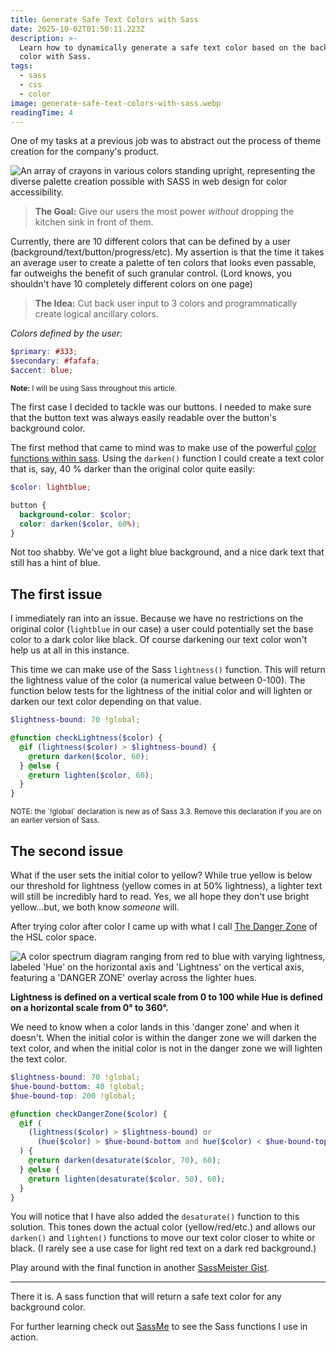 ```yaml
---
title: Generate Safe Text Colors with Sass
date: 2025-10-02T01:50:11.223Z
description: >-
  Learn how to dynamically generate a safe text color based on the background
  color with Sass.
tags:
  - sass
  - css
  - color
image: generate-safe-text-colors-with-sass.webp
readingTime: 4
---
```








One of my tasks at a previous job was to abstract out the process of theme
creation for the company's product.

![An array of crayons in various colors standing upright, representing the diverse palette creation possible with SASS in web design for color accessibility.](generate-safe-text-colors-with-sass.webp)

> **The Goal:** Give our users the most power _without_ dropping the kitchen
> sink in front of them.

Currently, there are 10 different colors that can be defined by a user
(background/text/button/progress/etc). My assertion is that the time it takes an
average user to create a palette of ten colors that looks even passable, far
outweighs the benefit of such granular control. (Lord knows, you shouldn't have
10 completely different colors on one page)

> **The Idea:** Cut back user input to 3 colors and programmatically create
> logical ancillary colors.

_Colors defined by the user:_

```scss
$primary: #333;
$secondary: #fafafa;
$accent: blue;
```

<small>**Note:** I will be using Sass throughout this article.</small>

The first case I decided to tackle was our buttons. I needed to make sure that
the button text was always easily readable over the button's background color.

The first method that came to mind was to make use of the powerful [color
functions within sass][colorfunctions]. Using the `darken()` function I could
create a text color that is, say, 40 % darker than the original color quite
easily:

```scss {5}
$color: lightblue;

button {
  background-color: $color;
  color: darken($color, 60%);
}
```

Not too shabby. We've got a light blue background, and a nice dark text that
still has a hint of blue.

## The first issue

I immediately ran into an issue. Because we have no restrictions on the original
color (`lightblue` in our case) a user could potentially set the base color to a
dark color like black. Of course darkening our text color won't help us at all
in this instance.

This time we can make use of the Sass `lightness()` function. This will return
the lightness value of the color (a numerical value between 0-100). The function
below tests for the lightness of the initial color and will lighten or darken
our text color depending on that value.

```scss
$lightness-bound: 70 !global;

@function checkLightness($color) {
  @if (lightness($color) > $lightness-bound) {
    @return darken($color, 60);
  } @else {
    @return lighten($color, 60);
  }
}
```

<small>
  NOTE: the `!global` declaration is new as of Sass 3.3. Remove this declaration
  if you are on an earlier version of Sass.
</small>

## The second issue

What if the user sets the initial color to yellow? While true yellow is below
our threshold for lightness (yellow comes in at 50% lightness), a lighter text
will still be incredibly hard to read. Yes, we all hope they don't use bright
yellow...but, we both know _someone_ will.

After trying color after color I came up with what I call [The Danger
Zone][dangerzone] of the HSL color space.

![A color spectrum diagram ranging from red to blue with varying lightness, labeled 'Hue' on the horizontal axis and 'Lightness' on the vertical axis, featuring a 'DANGER ZONE' overlay across the lighter hues.](hsl_vmazor.webp)

**Lightness is defined on a vertical scale from 0 to 100 while Hue is defined on
a horizontal scale from 0&deg; to 360&deg;.**

We need to know when a color lands in this 'danger zone' and when it doesn't.
When the initial color is within the danger zone we will darken the text color,
and when the initial color is not in the danger zone we will lighten the text
color.

```scss
$lightness-bound: 70 !global;
$hue-bound-bottom: 40 !global;
$hue-bound-top: 200 !global;

@function checkDangerZone($color) {
  @if (
    (lightness($color) > $lightness-bound) or
      (hue($color) > $hue-bound-bottom and hue($color) < $hue-bound-top)
  ) {
    @return darken(desaturate($color, 70), 60);
  } @else {
    @return lighten(desaturate($color, 50), 60);
  }
}
```

You will notice that I have also added the `desaturate()` function to this
solution. This tones down the actual color (yellow/red/etc.) and allows our
`darken()` and `lighten()` functions to move our text color closer to white or
black. (I rarely see a use case for light red text on a dark red background.)

Play around with the final function in another [SassMeister Gist][finaltry].

---

There it is. A sass function that will return a safe text color for any
background color.

For further learning check out [SassMe][sassme] to see the Sass functions I use
in action.

[gist]: https://gist.github.com/benjamincharity/8531621.js
[colorfunctions]: https://sass-lang.com/documentation/Sass/Script/Functions.html
[firsttry]: https://sassmeister.com/gist/benjamincharity/8546697
[secondtry]: https://sassmeister.com/gist/benjamincharity/8531621
[finaltry]: https://sassmeister.com/gist/benjamincharity/8548185
[dangerzone]: https://youtu.be/RRU3I_o1vLc
[sassme]: https://sassme.arc90.com/
